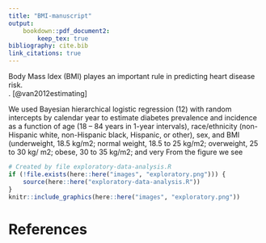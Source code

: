 ```yaml
---
title: "BMI-manuscript"
output: 
    bookdown::pdf_document2:  
        keep_tex: true
bibliography: cite.bib
link_citations: true
---
```

\section{introduction}

Body Mass Idex (BMI) playes an important rule in predicting heart disease risk.      
 .
[@van2012estimating]
\section{methode}
We used Bayesian hierarchical logistic regression (12) with random intercepts by calendar year to estimate diabetes
prevalence and incidence as a function
of age (18 – 84 years in 1-year
intervals), race/ethnicity (non-Hispanic
white, non-Hispanic black, Hispanic, or
other), sex, and BMI (underweight,
 18.5 kg/m2; normal weight, 18.5 to
 25 kg/m2; overweight, 25 to 30 kg/
m2; obese, 30 to 35 kg/m2; and very
From the figure we see  

```r
# Created by file exploratory-data-analysis.R
if (!file.exists(here::here("images", "exploratory.png"))) {
    source(here::here("exploratory-data-analysis.R"))
}
knitr::include_graphics(here::here("images", "exploratory.png"))
```
# References